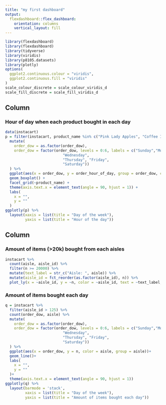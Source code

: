 ```yaml
---
title: "my first dashboard"
output: 
  flexdashboard::flex_dashboard:
    orientation: columns
    vertical_layout: fill
---
```


```r
library(flexdashboard)
library(flexdashboard)
library(tidyverse)
library(viridis)
library(p8105.datasets)
library(plotly)
options(
  ggplot2.continuous.colour = "viridis",
  ggplot2.continuous.fill = "viridis"
)
scale_colour_discrete = scale_colour_viridis_d
scale_fill_discrete = scale_fill_viridis_d
```

Column {data-width=500}
-----------------------------------------------------------------------

### Hour of day when each product bought in each day

```r
data(instacart)
p = filter(instacart, product_name %in% c("Pink Lady Apples", "Coffee Ice Cream")) %>%  
  mutate(
    order_dow = as.factor(order_dow),
    order_dow = factor(order_dow, levels = 0:6, labels = c("Sunday","Monday", "Tuesday",
                          "Wednesday", 
                          "Thursday", "Friday", 
                          "Saturday"))
  ) %>% 
  ggplot(aes(x = order_dow, y = order_hour_of_day, group = order_dow, color = order_dow)) +
  geom_boxplot() +
  facet_grid(~product_name) +
  theme(axis.text.x = element_text(angle = 90, hjust = 1)) +
  labs(
    x = "",
    y = ""
  )
ggplotly(p) %>% 
  layout(xaxis = list(title = "Day of the week"),
         yaxis = list(title = "Hour of the day"))
```

Column {data-width=500}
-----------------------------------------------------------------------

### Amount of items (>20k) bought from each aisles

```r
instacart %>% 
  count(aisle, aisle_id) %>% 
  filter(n >= 20000) %>% 
  mutate(text_label = str_c("Aisle: ", aisle)) %>% 
  mutate(aisle_id = fct_reorder(as.factor(aisle_id), n)) %>% 
  plot_ly(x = ~aisle_id, y = ~n, color = ~aisle_id, text = ~text_label, textposition = 'middle right', type = "bar")
```

### Amount of items bought each day

```r
q = instacart %>% 
  filter(aisle_id > 125) %>%  
  count(order_dow, aisle) %>% 
  mutate(
    order_dow = as.factor(order_dow),
    order_dow = factor(order_dow, levels = 0:6, labels = c("Sunday","Monday", "Tuesday",
                          "Wednesday", 
                          "Thursday", "Friday", 
                          "Saturday"))
  ) %>% 
  ggplot(aes(x = order_dow, y = n, color = aisle, group = aisle))+
  geom_line()+
  labs(
    x = "",
    y = ""
  )+
  theme(axis.text.x = element_text(angle = 90, hjust = 1))
ggplotly(q) %>% 
  layout(barmode = 'stack',
         xaxis = list(title = "Day of the week"),
         yaxis = list(title = "Amount of items bought each day"))
```




